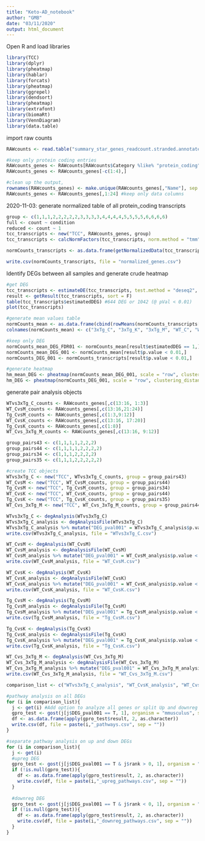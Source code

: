 ```yaml
---
title: "Keto-AD_notebook"
author: "GMB"
date: "03/11/2020"
output: html_document
---
```

Open R and load libraries
```r
library(TCC)
library(dplyr)
library(pheatmap)
library(hablar)
library(forcats)
library(pheatmap)
library(ggrepel)
library(dendsort)
library(pheatmap)
library(extrafont)
library(biomaRt)
library(VennDiagram)
library(data.table)
```

import raw counts
```r
RAWcounts <- read.table("summary_star_genes_readcount.stranded.annotated.tsv", stringsAsFactors = FALSE, header = T, row.names = 1)

#keep only protein coding entries
RAWcounts_genes <- RAWcounts[RAWcounts$Category %like% "protein_coding",] #%like% from data.table package
RAWcounts_genes <- RAWcounts_genes[-c(1:4),]

#clean up the output, 
rownames(RAWcounts_genes) <- make.unique(RAWcounts_genes[,"Name"], sep = ".") #set row names
RAWcounts_genes <- RAWcounts_genes[,1:24] #keep only data columns

```

2020-11-03: generate normalized table of all protein_coding transcripts
```r
group <- c(1,1,1,2,2,2,2,2,3,3,3,3,4,4,4,4,5,5,5,5,6,6,6,6)
full <- count ~ condition
reduced <- count ~ 1
tcc_transcripts <- new("TCC", RAWcounts_genes, group)
tcc_transcripts <- calcNormFactors(tcc_transcripts, norm.method = "tmm", test.method = "edger", iteration = 3, full = full, reduced = reduced)

normCounts_transcripts <- as.data.frame(getNormalizedData(tcc_transcripts))

write.csv(normCounts_transcripts, file = "normalized_genes.csv")
```


Identify DEGs between all samples and generate crude heatmap
```r

#get DEG
tcc_transcripts <- estimateDE(tcc_transcripts, test.method = "deseq2", FDR = 0.1)
result <- getResult(tcc_transcripts, sort = F)
table(tcc_transcripts$estimatedDEG) #644 DEG or 1042 (@ pVal < 0.01)
plot(tcc_transcripts)

#generate mean values table
normCounts_mean <- as.data.frame(cbind(rowMeans(normCounts_transcripts[,1:3]), rowMeans(normCounts_transcripts[,4:8]), rowMeans(normCounts_transcripts[,9:12]), rowMeans(normCounts_transcripts[,13:16]), rowMeans(normCounts_transcripts[,17:20]), rowMeans(normCounts_transcripts[,21:24])))
colnames(normCounts_mean) <- c("3xTg_C", "3xTg_K", "3xTg_M", "WT_C", "WT_K", "WT_M")

#keep only DEG
normCounts_mean_DEG_FDR01 <- normCounts_mean[result$estimatedDEG == 1,]
normCounts_mean_DEG_001 <- normCounts_mean[result$p.value < 0.01,]
normCounts_DEG_001 <- normCounts_transcripts[result$p.value < 0.01,]

#generate heatmap
hm_mean_DEG <- pheatmap(normCounts_mean_DEG_001, scale = "row", clustering_distance_rows = "correlation", show_rownames = F, treeheight_col = 10, cellwidth = 40)
hm_DEG <- pheatmap(normCounts_DEG_001, scale = "row", clustering_distance_rows = "correlation", show_rownames = F, treeheight_col = 10, cellwidth = 10)
```


generate pair analysis objects
```r
WTvs3xTg_C_counts <- RAWcounts_genes[,c(13:16, 1:3)]
WT_CvsM_counts <- RAWcounts_genes[,c(13:16,21:24)]
Tg_CvsM_counts <- RAWcounts_genes[,c(1:3,9:12)]
WT_CvsK_counts <- RAWcounts_genes[,c(13:16, 17:20)]
Tg_CvsK_counts <- RAWcounts_genes[,c(1:8)]
WT_Cvs_3xTg_M_counts <- RAWcounts_genes[,c(13:16, 9:12)]

group_pairs43 <- c(1,1,1,1,2,2,2)
group_pairs44 <- c(1,1,1,1,2,2,2,2)
group_pairs34 <- c(1,1,1,2,2,2,2)
group_pairs35 <- c(1,1,1,2,2,2,2,2)

#create TCC objects
WTvs3xTg_C <- new("TCC", WTvs3xTg_C_counts, group = group_pairs43)
WT_CvsM <- new("TCC", WT_CvsM_counts, group = group_pairs44)
Tg_CvsM <- new("TCC", Tg_CvsM_counts, group = group_pairs34)
WT_CvsK <- new("TCC", WT_CvsK_counts, group = group_pairs44)
Tg_CvsK <- new("TCC", Tg_CvsK_counts, group = group_pairs35)
WT_Cvs_3xTg_M <- new("TCC", WT_Cvs_3xTg_M_counts, group = group_pairs44)

WTvs3xTg_C <- degAnalysis(WTvs3xTg_C)
WTvs3xTg_C_analysis <- degAnalysisFile(WTvs3xTg_C)
WTvs3xTg_C_analysis %>% mutate("DEG_pval001" = WTvs3xTg_C_analysis$p.value < 0.01) -> WTvs3xTg_C_analysis
write.csv(WTvs3xTg_C_analysis, file = "WTvs3xTg_C.csv")

WT_CvsM <- degAnalysis(WT_CvsM)
WT_CvsM_analysis <- degAnalysisFile(WT_CvsM)
WT_CvsM_analysis %>% mutate("DEG_pval001" = WT_CvsM_analysis$p.value < 0.01) -> WT_CvsM_analysis
write.csv(WT_CvsM_analysis, file = "WT_CvsM.csv")

WT_CvsK <- degAnalysis(WT_CvsK)
WT_CvsK_analysis <- degAnalysisFile(WT_CvsK)
WT_CvsK_analysis %>% mutate("DEG_pval001" = WT_CvsK_analysis$p.value < 0.01) -> WT_CvsK_analysis
write.csv(WT_CvsK_analysis, file = "WT_CvsK.csv")

Tg_CvsM <- degAnalysis(Tg_CvsM)
Tg_CvsM_analysis <- degAnalysisFile(Tg_CvsM)
Tg_CvsM_analysis %>% mutate("DEG_pval001" = Tg_CvsM_analysis$p.value < 0.01) -> Tg_CvsM_analysis
write.csv(Tg_CvsM_analysis, file = "Tg_CvsM.csv")

Tg_CvsK <- degAnalysis(Tg_CvsK)
Tg_CvsK_analysis <- degAnalysisFile(Tg_CvsK)
Tg_CvsK_analysis %>% mutate("DEG_pval001" = Tg_CvsK_analysis$p.value < 0.01) -> Tg_CvsK_analysis
write.csv(Tg_CvsK_analysis, file = "Tg_CvsK.csv")

WT_Cvs_3xTg_M <- degAnalysis(WT_Cvs_3xTg_M)
WT_Cvs_3xTg_M_analysis <- degAnalysisFile(WT_Cvs_3xTg_M)
WT_Cvs_3xTg_M_analysis %>% mutate("DEG_pval001" = WT_Cvs_3xTg_M_analysis$p.value < 0.01) -> WT_Cvs_3xTg_M_analysis
write.csv(WT_Cvs_3xTg_M_analysis, file = "WT_Cvs_3xTg_M.csv")

comparison_list <- c("WTvs3xTg_C_analysis", "WT_CvsK_analysis", "WT_CvsM_analysis", "Tg_CvsM_analysis", "Tg_CvsK_analysis", "WT_Cvs_3xTg_M_analysis" )

#pathway analysis on all DEGs
for (i in comparison_list){
  j <- get(i) #Add option to analyze all genes or split Up and downreg
  gpro_test <- gost(j[j$DEG_pval001 == T, 1], organism = "mmusculus", sources = "GO:BP", evcodes = T)
  df <- as.data.frame(apply(gpro_test$result, 2, as.character))
  write.csv(df, file = paste(i,"_pathways.csv", sep = ""))
}

#separate pathway analysis on up and down DEGs
for (i in comparison_list){
  j <- get(i) 
  #upreg DEG
  gpro_test <- gost(j[j$DEG_pval001 == T & j$rank > 0, 1], organism = "mmusculus", sources = "GO:BP", evcodes = T)
  if (!is.null(gpro_test)){
    df <- as.data.frame(apply(gpro_test$result, 2, as.character))
    write.csv(df, file = paste(i,"_upreg_pathways.csv", sep = ""))
  }
  
  #downreg DEG
  gpro_test <- gost(j[j$DEG_pval001 == T & j$rank < 0, 1], organism = "mmusculus", sources = "GO:BP", evcodes = T)
  if (!is.null(gpro_test)){
    df <- as.data.frame(apply(gpro_test$result, 2, as.character))
    write.csv(df, file = paste(i,"_downreg_pathways.csv", sep = ""))
  }
}
```

